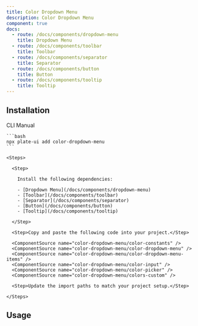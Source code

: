 ```yaml
---
title: Color Dropdown Menu
description: Color Dropdown Menu
component: true
docs:
  - route: /docs/components/dropdown-menu
    title: Dropdown Menu
  - route: /docs/components/toolbar
    title: Toolbar
  - route: /docs/components/separator
    title: Separator
  - route: /docs/components/button
    title: Button
  - route: /docs/components/tooltip
    title: Tooltip
---
```


<ComponentPreview name="playground-demo" id="basicnodes" />

## Installation

<Tabs defaultValue="cli">

  <TabsList>
    <TabsTrigger value="cli">CLI</TabsTrigger>
    <TabsTrigger value="manual">Manual</TabsTrigger>
  </TabsList>
  <TabsContent value="cli">

    ```bash
    npx plate-ui add color-dropdown-menu
    ```

  </TabsContent>

  <TabsContent value="manual">

    <Steps>

      <Step>

        Install the following dependencies:

        - [Dropdown Menu](/docs/components/dropdown-menu)
        - [Toolbar](/docs/components/toolbar)
        - [Separator](/docs/components/separator)
        - [Button](/docs/components/button)
        - [Tooltip](/docs/components/tooltip)

      </Step>

      <Step>Copy and paste the following code into your project.</Step>

      <ComponentSource name="color-dropdown-menu/color-constants" />
      <ComponentSource name="color-dropdown-menu/color-dropdown-menu" />
      <ComponentSource name="color-dropdown-menu/color-dropdown-menu-items" />
      <ComponentSource name="color-dropdown-menu/color-input" />
      <ComponentSource name="color-dropdown-menu/color-picker" />
      <ComponentSource name="color-dropdown-menu/colors-custom" />

      <Step>Update the import paths to match your project setup.</Step>

    </Steps>

  </TabsContent>

</Tabs>

## Usage

<ComponentSource name="fixed-toolbar-buttons" />
